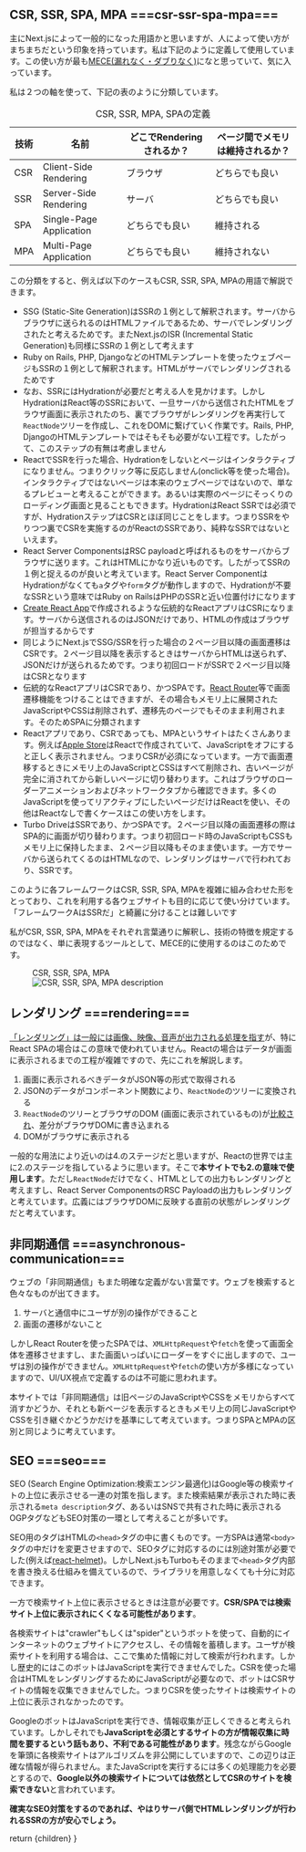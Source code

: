 
## CSR, SSR, SPA, MPA ===csr-ssr-spa-mpa===

主にNext.jsによって一般的になった用語かと思いますが、人によって使い方がまちまちだという印象を持っています。私は下記のように定義して使用しています。この使い方が最も[MECE(漏れなく・ダブりなく)](https://ja.wikipedia.org/wiki/MECE)になと思っていて、気に入っています。

私は２つの軸を使って、下記の表のように分類しています。

<div className="mt-8 flow-root">
  <div className="-mx-4 -my-2 overflow-x-auto sm:-mx-6 lg:-mx-8">
    <div className="inline-block min-w-full py-2 align-middle sm:px-6 lg:px-8">
      <table className="min-w-full divide-y divide-gray-300">
        <caption className="caption-top text-left font-bold">CSR, SSR, MPA, SPAの定義</caption>
        <thead>
        <tr>
          <th scope="col" className="py-3.5 pl-4 pr-3 text-left text-sm font-semibold text-gray-900 sm:pl-3">技術</th>
          <th scope="col" className="py-3.5 pl-4 pr-3 text-left text-sm font-semibold text-gray-900 sm:pl-3">名前</th>
          <th scope="col" className="min-w-28 px-3 py-3.5 text-left text-sm font-semibold text-gray-900">どこでRenderingされるか？</th>
          <th scope="col" className="min-w-28 px-3 py-3.5 text-left text-sm font-semibold text-gray-900">ページ間でメモリは維持されるか？</th>
        </tr>
        </thead>
        <tbody className="bg-white whitespace-nowrap">
        <tr className="even:bg-gray-50">
          <td className="px-3 py-4 text-sm text-gray-500">CSR</td>
          <td className="px-3 py-4 text-sm text-gray-500">Client-Side Rendering</td>
          <td className="px-3 py-4 text-sm text-gray-500">ブラウザ</td>
          <td className="px-3 py-4 text-sm text-gray-500">どちらでも良い</td>
        </tr>
        <tr className="even:bg-gray-50">
          <td className="px-3 py-4 text-sm text-gray-500">SSR</td>
          <td className="px-3 py-4 text-sm text-gray-500">Server-Side Rendering</td>
          <td className="px-3 py-4 text-sm text-gray-500">サーバ</td>
          <td className="px-3 py-4 text-sm text-gray-500">どちらでも良い</td>
        </tr>
        <tr className="even:bg-gray-50">
          <td className="px-3 py-4 text-sm text-gray-500">SPA</td>
          <td className="px-3 py-4 text-sm text-gray-500">Single-Page Application</td>
          <td className="px-3 py-4 text-sm text-gray-500">どちらでも良い</td>
          <td className="px-3 py-4 text-sm text-gray-500">維持される</td>
        </tr>
        <tr className="even:bg-gray-50">
          <td className="px-3 py-4 text-sm text-gray-500">MPA</td>
          <td className="px-3 py-4 text-sm text-gray-500">Multi-Page Application</td>
          <td className="px-3 py-4 text-sm text-gray-500">どちらでも良い</td>
          <td className="px-3 py-4 text-sm text-gray-500">維持されない</td>
        </tr>
        </tbody>
      </table>
    </div>
  </div>
</div>

この分類をすると、例えば以下のケースもCSR, SSR, SPA, MPAの用語で解説できます。

* SSG (Static-Site Generation)はSSRの１例として解釈されます。サーバからブラウザに送られるのはHTMLファイルであるため、サーバでレンダリングされたと考えるためです。またNext.jsのISR (Incremental Static Generation)も同様にSSRの１例として考えます
* Ruby on Rails, PHP, DjangoなどのHTMLテンプレートを使ったウェブページもSSRの１例として解釈されます。HTMLがサーバでレンダリングされるためです
* なお、SSRにはHydrationが必要だと考える人を見かけます。しかしHydrationはReact等のSSRにおいて、一旦サーバから送信されたHTMLをブラウザ画面に表示されたのち、裏でブラウザがレンダリングを再実行して`ReactNode`ツリーを作成し、これをDOMに繋げていく作業です。Rails, PHP, DjangoのHTMLテンプレートではそもそも必要がない工程です。したがって、このステップの有無は考慮しません
* ReactでSSRを行った場合、Hydrationをしないとページはインタラクティブになりません。つまりクリック等に反応しません(onclick等を使った場合)。インタラクティブではないページは本来のウェブページではないので、単なるプレビューと考えることができます。あるいは実際のページにそっくりのローディング画面と見ることもできます。HydrationはReact SSRでは必須ですが、HydrationステップはCSRとほぼ同じことをします。つまりSSRをやりつつ裏でCSRを実施するのがReactのSSRであり、純粋なSSRではないといえます。
* React Server ComponentsはRSC payloadと呼ばれるものをサーバからブラウザに送ります。これはHTMLにかなり近いものです。したがってSSRの１例と捉えるのが良いと考えています。React Server ComponentはHydrationがなくても`a`タグや`form`タグが動作しますので、Hydrationが不要なSSRという意味ではRuby on RailsはPHPのSSRと近い位置付けになります
* [Create React App](https://create-react-app.dev/)で作成されるような伝統的なReactアプリはCSRになります。サーバから送信されるのはJSONだけであり、HTMLの作成はブラウザが担当するからです
* 同じようにNext.jsでSSG/SSRを行った場合の２ページ目以降の画面遷移はCSRです。２ページ目以降を表示するときはサーバからHTMLは送られず、JSONだけが送られるためです。つまり初回ロードがSSRで２ページ目以降はCSRとなります
* 伝統的なReactアプリはCSRであり、かつSPAです。[React Router](https://reactrouter.com/en/main)等で画面遷移機能をつけることはできますが、その場合もメモリ上に展開されたJavaScriptやCSSは削除されず、遷移先のページでもそのまま利用されます。そのためSPAに分類されます
* Reactアプリであり、CSRであっても、MPAというサイトはたくさんあります。例えば[Apple Store](https://www.apple.com/jp/shop/buy-iphone/iphone-15)はReactで作成されていて、JavaScriptをオフにすると正しく表示されません。つまりCSRが必須になっています。一方で画面遷移するときにメモリ上のJavaScriptとCSSはすべて削除され、古いページが完全に消されてから新しいページに切り替わります。これはブラウザのローダーアニメーションおよびネットワークタブから確認できます。多くのJavaScriptを使ってリアクティブにしたいページだけはReactを使い、その他はReactなしで書くケースはこの使い方をします。
* Turbo DriveはSSRであり、かつSPAです。２ページ目以降の画面遷移の際はSPA的に画面が切り替わります。つまり初回ロード時のJavaScriptもCSSもメモリ上に保持したまま、２ページ目以降もそのまま使います。一方でサーバから送られてくるのはHTMLなので、レンダリングはサーバで行われており、SSRです。

このように各フレームワークはCSR, SSR, SPA, MPAを複雑に組み合わせた形をとっており、これを利用する各ウェブサイトも目的に応じて使い分けています。「フレームワークAはSSRだ」と綺麗に分けることは難しいです

私がCSR, SSR, SPA, MPAをそれぞれ言葉通りに解釈し、技術の特徴を規定するのではなく、単に表現するツールとして、MECE的に使用するのはこのためです。

<figure className="mt-12">
  <figcaption className="font-bold">CSR, SSR, SPA, MPA</figcaption>
  <Image src={csrSsrSpaMpaImage} alt="CSR, SSR, SPA, MPA description" />
</figure>

## レンダリング ===rendering===

[「レンダリング」は一般には画像、映像、音声が出力される処理を指す](https://e-words.jp/w/レンダリング.html)が、特にReact SPAの場合はこの意味で使われていません。Reactの場合はデータが画面に表示されるまでの工程が複雑ですので、先にこれを解説します。

1. 画面に表示されるべきデータがJSON等の形式で取得される
2. JSONのデータがコンポーネント関数により、`ReactNode`のツリーに変換される
3. `ReactNode`のツリーとブラウザのDOM (画面に表示されているもの)が[比較され](https://legacy.reactjs.org/docs/reconciliation.html)、差分がブラウザDOMに書き込まれる
4. DOMがブラウザに表示される

一般的な用法により近いのは4.のステージだと思いますが、Reactの世界では主に2.のステージを指しているように思います。そこで**本サイトでも2.の意味で使用します**。ただし`ReactNode`だけでなく、HTMLとしての出力もレンダリングと考えますし、React Server ComponentsのRSC Payloadの出力もレンダリングと考えています。広義にはブラウザDOMに反映する直前の状態がレンダリングだと考えています。

## 非同期通信 ===asynchronous-communication===

ウェブの「非同期通信」もまた明確な定義がない言葉です。ウェブを検索すると色々なものが出てきます。

1. サーバと通信中にユーザが別の操作ができること
2. 画面の遷移がないこと

しかしReact Routerを使ったSPAでは、`XMLHttpRequest`や`fetch`を使って画面全体を遷移させますし、また画面いっぱいにローダーをすぐに出しますので、ユーザは別の操作ができません。`XMLHttpRequest`や`fetch`の使い方が多様になっていますので、UI/UX視点で定義するのは不可能に思われます。

本サイトでは「非同期通信」は旧ページのJavaScriptやCSSをメモリからすべて消すかどうか、それとも新ページを表示するときもメモリ上の同じJavaScriptやCSSを引き継ぐかどうかだけを基準にして考えています。つまりSPAとMPAの区別と同じように考えています。

## SEO ===seo===

SEO (Search Engine Optimization:検索エンジン最適化)はGoogle等の検索サイトの上位に表示させる一連の対策を指します。また検索結果が表示された時に表示される`meta description`タグ、あるいはSNSで共有された時に表示されるOGPタグなどもSEO対策の一環として考えることが多いです。

SEO用のタグはHTMLの`<head>`タグの中に書くものです。一方SPAは通常`<body>`タグの中だけを変更させますので、SEOタグに対応するのには別途対策が必要でした(例えば[react-helmet](https://www.npmjs.com/package/react-helmet))。しかしNext.jsもTurboもそのままで`<head>`タグ内部を書き換える仕組みを備えているので、ライブラリを用意しなくても十分に対応できます。

一方で検索サイト上位に表示させるときは注意が必要です。**CSR/SPAでは検索サイト上位に表示されにくくなる可能性があります**。

各検索サイトは"crawler"もしくは"spider"というボットを使って、自動的にインターネットのウェブサイトにアクセスし、その情報を蓄積します。ユーザが検索サイトを利用する場合は、ここで集めた情報に対して検索が行われます。しかし歴史的にはこのボットはJavaScriptを実行できませんでした。CSRを使った場合はHTMLをレンダリングするためにJavaScriptが必要なので、ボットはCSRサイトの情報を収集できませんでした。つまりCSRを使ったサイトは検索サイトの上位に表示されなかったのです。

GoogleのボットはJavaScriptを実行でき、情報収集が正しくできると考えられています。しかしそれでも**JavaScriptを必須とするサイトの方が情報収集に時間を要するという話もあり、不利である可能性があります**。残念ながらGoogleを筆頭に各検索サイトはアルゴリズムを非公開にしていますので、この辺りは正確な情報が得られません。またJavaScriptを実行するには多くの処理能力を必要とするので、**Google以外の検索サイトについては依然としてCSRのサイトを検索できない**と言われています。

**確実なSEO対策をするのであれば、やはりサーバ側でHTMLレンダリングが行われるSSRの方が安心でしょう。**

  return <CommentaryLayout
    title="Glossary"
    subtitle="言葉の定義"
    section="Appendix">
    <MDXRenderer>{children}</MDXRenderer>
  </CommentaryLayout>
}
